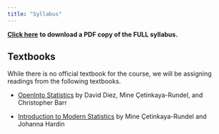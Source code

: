 ```yaml
---
title: "Syllabus"
---
```


[**Click here**](/course-materials/documents/STA 200 SYS F25 Syllabus.pdf "PDF of syllabus") **to download a PDF copy of the FULL syllabus.**

## Textbooks

While there is no official textbook for the course, we will be assigning readings from the following textbooks.

-   [OpenInto Statistics](https://www.openintro.org/book/os/) by David Diez, Mine Çetinkaya-Rundel, and Christopher Barr

-   [Introduction to Modern Statistics](https://openintro-ims.netlify.app/) by Mine Çetinkaya-Rundel and Johanna Hardin

